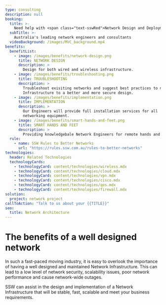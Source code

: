 ```yaml
---
type: consulting
description: null
booking:
  title: >-
    Need help with <span class="text-sswRed">Network Design and Deployment</span>?
  subTitle: >-
    Australia's leading network engineers and consultants
  videoBackground: /images/MVC_background.mp4
benefits:
  benefitList:
    - image: /images/benefits/network-design.png
      title: NETWORK DESIGN
      description: >
        Design for both wired and wireless infrastructure.
    - image: /images/benefits/troubleshooting.png
      title: TROUBLESHOOTING
      description: >
        Troubleshoot exisiting networks and suggest best practices to move 
        Infrastructure to a better and more secure design.
    - image: /images/benefits/implementation.png
      title: IMPLEMENTATION
      description: >
        Our Engineers will provide full installation services for all 
        networking equipment.
    - image: /images/benefits/smart-hands-and-feet.png
      title: SMART HANDS AND FEET
      description: >
        Providing knowledgebale Network Engineers for remote hands and feet.
  rule:
    - name: SSW Rules to Better Networks
      url: "https://rules.ssw.com.au/rules-to-better-networks"
technologies:
  header: Related Technologies
  technologyCards:
    - technologyCard: content/technologies/wireless.mdx
    - technologyCard: content/technologies/cloud.mdx
    - technologyCard: content/technologies/vpn.mdx
    - technologyCard: content/technologies/cisco.mdx
    - technologyCard: content/technologies/qos.mdx
    - technologyCard: content/technologies/firewall.mdx
solution:
  project: network project
callToAction: "Talk to us about your {{TITLE}}"
seo:
  title: Network Architecture
---
```


# The benefits of a **well designed network**

In such a fast-paced moving industry, it is easy to overlook the importance of
having a well designed and maintained Network Infrastructure. This can lead to
a low level of network security, scalability issues, poor network performance
and cause network-wide outages.

SSW can assist in the design and implementation of a Network Infrastructure
that will be stable, fast, scalable and meet your business requirements.
